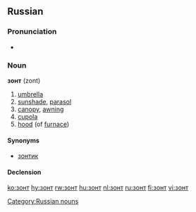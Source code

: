 ==Russian==

===Pronunciation===
*{{audio|Ru-зонт.ogg|audio}}

===Noun===
'''зонт''' (zont) {{m}}

# [[umbrella]]
# [[sunshade]], [[parasol]]
# [[canopy]], [[awning]]
# [[cupola]]
# [[hood]] (of [[furnace]])

====Synonyms====
*[[зонтик]]

====Declension====
{{ru-noun1|зонт|зонты́|зонта́|зонто́в|зонту́|зонта́м|зонт|зонты́|зонто́м|зонта́ми|о зонте́|о зонта́х}}

[[Category:Russian nouns]]

[[ko:зонт]]
[[hy:зонт]]
[[rw:зонт]]
[[hu:зонт]]
[[nl:зонт]]
[[ru:зонт]]
[[fi:зонт]]
[[vi:зонт]]